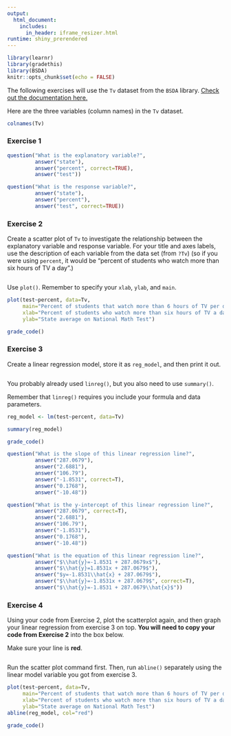 ```yaml
---
output: 
  html_document:
    includes:
      in_header: iframe_resizer.html
runtime: shiny_prerendered
---
```


```r
library(learnr)
library(gradethis)
library(BSDA)
knitr::opts_chunk$set(echo = FALSE)
```

The following exercises will use the `Tv` dataset from the `BSDA` library. [Check out the documentation here.](https://www.rdocumentation.org/packages/BSDA/versions/1.2.1/topics/Tv)

Here are the three variables (column names) in the `Tv` dataset.
```r
colnames(Tv)

```

### Exercise 1

```r
question("What is the explanatory variable?",
         answer("state"),
         answer("percent", correct=TRUE),
         answer("test"))
```

```r
question("What is the response variable?",
         answer("state"),
         answer("percent"),
         answer("test", correct=TRUE))

```


### Exercise 2

Create a scatter plot of `Tv` to investigate the relationship between the explanatory variable and response variable. For your title and axes labels, use the description of each variable from the data set (from `?Tv`) (so if you were using `percent`, it would be "percent of students who watch more than six hours of TV a day".)

```r


```


<div id="plot-hint">
Use `plot()`. Remember to specify your `xlab`, `ylab`, and `main`.
</div>

```r
plot(test~percent, data=Tv,
     main="Percent of students that watch more than 6 hours of TV per day versus national math test scores",
     xlab="Percent of students who watch more than six hours of TV a day",
     ylab="State average on National Math Test")

```

```r
grade_code()
```


### Exercise 3

Create a linear regression model, store it as `reg_model`, and then print it out.

```r


```

<div id="linreg-hint">
You probably already used `linreg()`, but you also need to use `summary()`.

Remember that `linreg()` requires you include your formula and data parameters.

</div>

```r
reg_model <- lm(test~percent, data=Tv)

summary(reg_model)

```

```r
grade_code()
```

```r
question("What is the slope of this linear regression line?",
         answer("287.0679"),
         answer("2.6881"),
         answer("106.79"),
         answer("-1.8531", correct=T),
         answer("0.1768"),
         answer("-10.48"))
```


```r
question("What is the y-intercept of this linear regression line?",
         answer("287.0679", correct=T),
         answer("2.6881"),
         answer("106.79"),
         answer("-1.8531"),
         answer("0.1768"),
         answer("-10.48"))
```


```r
question("What is the equation of this linear regression line?",
         answer("$\\hat{y}=-1.8531 + 287.0679x$"),
         answer("$\\hat{y}=1.8531x + 287.0679$"),
         answer("$y=-1.8531\\hat{x} + 287.0679$"),
         answer("$\\hat{y}=-1.8531x + 287.0679$", correct=T),
         answer("$\\hat{y}=-1.8531 + 287.0679\\hat{x}$"))
```



### Exercise 4

Using your code from Exercise 2, plot the scatterplot again, and then graph your linear regression from exercise 3 on top. **You will need to copy your code from Exercise 2** into the box below.

Make sure your line is **red**.

```r





```



<div id="lm-hint">
Run the scatter plot command first. Then, run `abline()` separately using the linear model variable you got from exercise 3. 
</div>

```r
plot(test~percent, data=Tv,
     main="Percent of students that watch more than 6 hours of TV per day versus national math test scores",
     xlab="Percent of students who watch more than six hours of TV a day",
     ylab="State average on National Math Test")
abline(reg_model, col="red")
```


```r
grade_code()
```


























































































